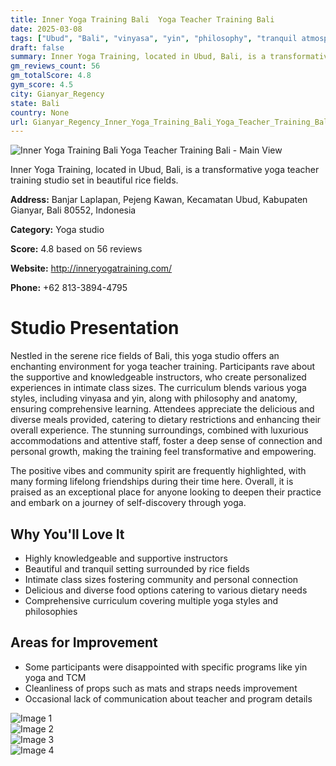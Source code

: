 ```yaml
---
title: Inner Yoga Training Bali  Yoga Teacher Training Bali
date: 2025-03-08
tags: ["Ubud", "Bali", "vinyasa", "yin", "philosophy", "tranquil atmosphere", "community-oriented", "Gianyar Regency"]  
draft: false
summary: Inner Yoga Training, located in Ubud, Bali, is a transformative yoga teacher training studio set in beautiful rice fields.
gm_reviews_count: 56
gm_totalScore: 4.8
gym_score: 4.5
city: Gianyar_Regency
state: Bali
country: None
url: Gianyar_Regency_Inner_Yoga_Training_Bali_Yoga_Teacher_Training_Bali
---
```


<div className="aspect-[16/9] relative my-8">
  <img 
    src="https://lh5.googleusercontent.com/p/AF1QipPSjsTsWVRI4mYS-WsV-n08MavRtHA2fQmA6v77=w1920-h1080-k-no"
    alt="Inner Yoga Training Bali  Yoga Teacher Training Bali - Main View"
    className="object-cover absolute inset-0 w-full h-full rounded-lg"
  />
</div>

Inner Yoga Training, located in Ubud, Bali, is a transformative yoga teacher training studio set in beautiful rice fields.

**Address:** Banjar Laplapan, Pejeng Kawan, Kecamatan Ubud, Kabupaten Gianyar, Bali 80552, Indonesia

**Category:** Yoga studio

**Score:** 4.8 based on 56 reviews

**Website:** http://inneryogatraining.com/

**Phone:** +62 813-3894-4795

# Studio Presentation

Nestled in the serene rice fields of Bali, this yoga studio offers an enchanting environment for yoga teacher training. Participants rave about the supportive and knowledgeable instructors, who create personalized experiences in intimate class sizes. The curriculum blends various yoga styles, including vinyasa and yin, along with philosophy and anatomy, ensuring comprehensive learning. Attendees appreciate the delicious and diverse meals provided, catering to dietary restrictions and enhancing their overall experience. The stunning surroundings, combined with luxurious accommodations and attentive staff, foster a deep sense of connection and personal growth, making the training feel transformative and empowering.

The positive vibes and community spirit are frequently highlighted, with many forming lifelong friendships during their time here. Overall, it is praised as an exceptional place for anyone looking to deepen their practice and embark on a journey of self-discovery through yoga.

## Why You'll Love It

- Highly knowledgeable and supportive instructors
- Beautiful and tranquil setting surrounded by rice fields
- Intimate class sizes fostering community and personal connection
- Delicious and diverse food options catering to various dietary needs
- Comprehensive curriculum covering multiple yoga styles and philosophies

## Areas for Improvement

- Some participants were disappointed with specific programs like yin yoga and TCM
- Cleanliness of props such as mats and straps needs improvement
- Occasional lack of communication about teacher and program details

<div className="grid grid-cols-1 xl:grid-cols-2 gap-4 my-8">
<div className="aspect-[4/3] relative"><img src="https://lh5.googleusercontent.com/p/AF1QipPywwsHebBYFqJq_IHSbbxpl2J6lPwafi1gSt43=w1920-h1080-k-no" alt="Image 1" className="object-cover absolute inset-0 w-full h-full rounded-lg" /></div>
<div className="aspect-[4/3] relative"><img src="https://lh5.googleusercontent.com/p/AF1QipPpC6kz_TlBqjLSzI85WIC51xTblbh4ykpr10mJ=w1920-h1080-k-no" alt="Image 2" className="object-cover absolute inset-0 w-full h-full rounded-lg" /></div>
<div className="aspect-[4/3] relative"><img src="https://lh5.googleusercontent.com/p/AF1QipNCP8itMgJeheOswDFg3s0x8NF_MhD7sdwWa9XO=w1920-h1080-k-no" alt="Image 3" className="object-cover absolute inset-0 w-full h-full rounded-lg" /></div>
<div className="aspect-[4/3] relative"><img src="https://lh5.googleusercontent.com/p/AF1QipN5daZJLgfVPEO4Z52ON9nv9N6YOZyG2vYFUQVp=w1920-h1080-k-no" alt="Image 4" className="object-cover absolute inset-0 w-full h-full rounded-lg" /></div>
</div>